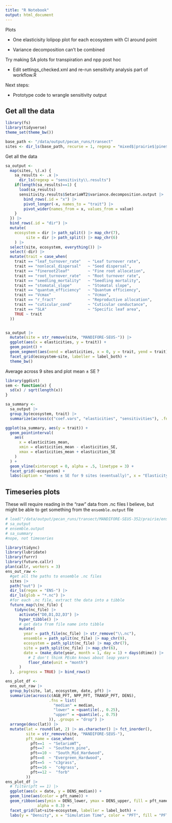 ```yaml
---
title: "R Notebook"
output: html_document
---
```


Plots

-   One elasticisity lolipop plot for each ecosystem with CI around point

-   Variance decomposition can't be combined

Try making SA plots for transpiration and npp post hoc

-   Edit settings_checked.xml and re-run sensitivity analysis part of workflow.R

Next steps:

-   Prototype code to wrangle sensitivity output

## Get all the data

```r
library(fs)
library(tidyverse)
theme_set(theme_bw())
```

```r
base_path <- "/data/output/pecan_runs/transect"
sites <- dir_ls(base_path, recurse = 1, regexp = "mixed$|prairie$|pine$")
```

Get all the data

```r
sa_output <-
  map(sites, \(.x) {
    sa_results <- .x |> 
      dir_ls(regexp = "sensitivity\\.results") 
    if(length(sa_results)==1) {
      load(sa_results)
      sensitivity.results$SetariaWT2$variance.decomposition.output |>
        bind_rows(.id = "x") |>
        pivot_longer(-x, names_to = "trait") |>
        pivot_wider(names_from = x, values_from = value)
    }
  }) |> 
  bind_rows(.id = "dir") |> 
  mutate(
    ecosystem = dir |> path_split() |> map_chr(7),
         site = dir |> path_split() |> map_chr(6)
    ) |> 
  select(site, ecosystem, everything()) |>
  select(-dir) |> 
  mutate(trait = case_when(
    trait == "leaf_turnover_rate"   ~ "Leaf turnover rate",
    trait == "nonlocal_dispersal"   ~ "Seed dispersal",
    trait == "fineroot2leaf"        ~ "Fine root allocation",
    trait == "root_turnover_rate"   ~ "Root turnover rate",
    trait == "seedling_mortality"   ~ "Seedling mortality",
    trait == "stomatal_slope"       ~ "Stomatal slope",
    trait == "quantum_efficiency"   ~ "Quantum efficiency",
    trait == "Vcmax"                ~ "Vcmax",
    trait == "r_fract"              ~ "Reproductive allocation",
    trait == "cuticular_cond"       ~ "Cuticular conductance",
    trait == "SLA"                  ~ "Specific leaf area",
    TRUE ~ trait
  ))


sa_output |> 
  mutate(site = str_remove(site, "MANDIFORE-SEUS-")) |> 
  ggplot(aes(x = elasticities, y = trait)) +
  geom_point() +
  geom_segment(aes(xend = elasticities, x = 0, y = trait, yend = trait)) +
  facet_grid(ecosystem~site, labeller = label_both) +
  theme_bw()
```

Average across 9 sites and plot mean ± SE ?

```r
library(ggdist)
sem <- function(x) {
  sd(x) / sqrt(length(x))
}

sa_summary <- 
  sa_output |>
  group_by(ecosystem, trait) |> 
  summarize(across(c("coef.vars", "elasticities", "sensitivities"), .fns = list("mean" = mean, "SE" = sem)))

ggplot(sa_summary, aes(y = trait)) +
  geom_pointinterval(
    aes(
      x = elasticities_mean,
      xmin = elasticities_mean - elasticities_SE,
      xmax = elasticities_mean + elasticities_SE
    )
  ) +
  geom_vline(xintercept = 0, alpha = .5, linetype = 3) +
  facet_grid(~ecosystem) +
  labs(caption = "means ± SE for 9 sites (eventually)", x = "Elasticity", y="")
```

## Timeseries plots

These will require reading in the "raw" data from .nc files I believe, but might be able to get something from the `ensemble.output` file

```r
# load("/data/output/pecan_runs/transect/MANDIFORE-SEUS-352/prairie/ensemble.output.NOENSEMBLEID.AGB_PFT.2000.2010.Rdata")
# sa_output
# ensemble.output
# sa_summary
#nope, not timeseries
```

```r
library(tidync)
library(lubridate)
library(furrr)
library(future.callr)
plan(callr, workers = 3)
ens_out_raw <-
  #get all the paths to ensemble .nc files
  sites |> 
  path("out") |>
  dir_ls(regex = "ENS-") |> 
  dir_ls(glob = "*.nc") |> 
  #for each .nc file, extract the data into a tibble
  future_map(\(nc_file) {
    tidync(nc_file) |> 
      activate("D0,D1,D2,D3") |> 
      hyper_tibble() |> 
      # get data from file name into tibble
      mutate(
        year = path_file(nc_file) |> str_remove("\\.nc"),
        ensemble = path_split(nc_file) |> map_chr(9),
        ecosystem = path_split(nc_file) |> map_chr(7),
        site = path_split(nc_file) |> map_chr(6),
        date = (make_date(year, month = 1, day = 1) + days(dtime)) |>
          # I don't think PEcAn knows about leap years
          floor_date(unit = "month")
      )
  }, .progress = TRUE) |> bind_rows()

```

```r
ens_plot_df <- 
  ens_out_raw |> 
  group_by(site, lat, ecosystem, date, pft) |> 
  summarize(across(c(AGB_PFT, NPP_PFT, TRANSP_PFT, DENS),
                   .fns = list(
                     "median" = median,
                     "lower" = ~quantile(., 0.25),
                     "upper" = ~quantile(., 0.75)
                   )), .groups = "drop") |> 
  arrange(desc(lat)) |> 
  mutate(lat = round(lat, 2) |> as.character() |> fct_inorder(),
         site = str_remove(site, "MANDIFORE-SEUS-"),
         pft_name = case_when(
           pft==1  ~ "SetariaWT",
           pft==7  ~ "Southern_pine",
           pft==10 ~  "South_Mid_Hardwood",
           pft==8  ~ "Evergreen_Hardwood",
           pft==5  ~ "c3grass",
           pft==16 ~  "c4grass",
           pft==12 ~  "forb"
         ))
ens_plot_df |> 
  # filter(pft == 1) |> 
  ggplot(aes(x = date, y = DENS_median)) +
  geom_line(aes(color = pft_name)) +
  geom_ribbon(aes(ymin = DENS_lower, ymax = DENS_upper, fill = pft_name),
              alpha = 0.3) +
  facet_grid(lat+site~ecosystem, labeller = label_both) +
  labs(y = "Density", x = "Simulation Time", color = "PFT", fill = "PFT")
```
